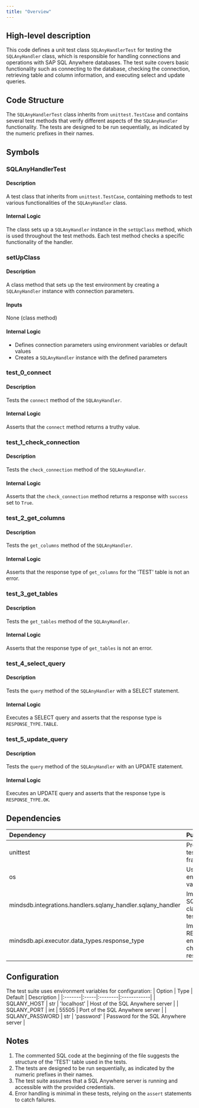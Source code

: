 ```yaml
---
title: "Overview"
---
```


## High-level description
This code defines a unit test class `SQLAnyHandlerTest` for testing the `SQLAnyHandler` class, which is responsible for handling connections and operations with SAP SQL Anywhere databases. The test suite covers basic functionality such as connecting to the database, checking the connection, retrieving table and column information, and executing select and update queries.

## Code Structure
The `SQLAnyHandlerTest` class inherits from `unittest.TestCase` and contains several test methods that verify different aspects of the `SQLAnyHandler` functionality. The tests are designed to be run sequentially, as indicated by the numeric prefixes in their names.

## Symbols

### SQLAnyHandlerTest
#### Description
A test class that inherits from `unittest.TestCase`, containing methods to test various functionalities of the `SQLAnyHandler` class.

#### Internal Logic
The class sets up a `SQLAnyHandler` instance in the `setUpClass` method, which is used throughout the test methods. Each test method checks a specific functionality of the handler.

### setUpClass
#### Description
A class method that sets up the test environment by creating a `SQLAnyHandler` instance with connection parameters.

#### Inputs
None (class method)

#### Internal Logic
- Defines connection parameters using environment variables or default values
- Creates a `SQLAnyHandler` instance with the defined parameters

### test_0_connect
#### Description
Tests the `connect` method of the `SQLAnyHandler`.

#### Internal Logic
Asserts that the `connect` method returns a truthy value.

### test_1_check_connection
#### Description
Tests the `check_connection` method of the `SQLAnyHandler`.

#### Internal Logic
Asserts that the `check_connection` method returns a response with `success` set to `True`.

### test_2_get_columns
#### Description
Tests the `get_columns` method of the `SQLAnyHandler`.

#### Internal Logic
Asserts that the response type of `get_columns` for the 'TEST' table is not an error.

### test_3_get_tables
#### Description
Tests the `get_tables` method of the `SQLAnyHandler`.

#### Internal Logic
Asserts that the response type of `get_tables` is not an error.

### test_4_select_query
#### Description
Tests the `query` method of the `SQLAnyHandler` with a SELECT statement.

#### Internal Logic
Executes a SELECT query and asserts that the response type is `RESPONSE_TYPE.TABLE`.

### test_5_update_query
#### Description
Tests the `query` method of the `SQLAnyHandler` with an UPDATE statement.

#### Internal Logic
Executes an UPDATE query and asserts that the response type is `RESPONSE_TYPE.OK`.

## Dependencies
| Dependency | Purpose |
|:-----------|:--------|
| unittest | Provides the testing framework |
| os | Used to access environment variables |
| mindsdb.integrations.handlers.sqlany_handler.sqlany_handler | Imports the SQLAnyHandler class being tested |
| mindsdb.api.executor.data_types.response_type | Imports RESPONSE_TYPE enum for checking response types |

## Configuration
The test suite uses environment variables for configuration:
| Option | Type | Default | Description |
|:-------|:-----|:--------|:------------|
| SQLANY_HOST | str | 'localhost' | Host of the SQL Anywhere server |
| SQLANY_PORT | int | 55505 | Port of the SQL Anywhere server |
| SQLANY_PASSWORD | str | 'password' | Password for the SQL Anywhere server |

## Notes
1. The commented SQL code at the beginning of the file suggests the structure of the 'TEST' table used in the tests.
2. The tests are designed to be run sequentially, as indicated by the numeric prefixes in their names.
3. The test suite assumes that a SQL Anywhere server is running and accessible with the provided credentials.
4. Error handling is minimal in these tests, relying on the `assert` statements to catch failures.